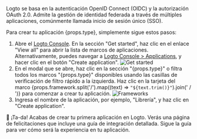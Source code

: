 Logto se basa en la autenticación OpenID Connect (OIDC) y la autorización OAuth 2.0. Admite la gestión de identidad federada a través de múltiples aplicaciones, comúnmente llamada inicio de sesión único (SSO).

Para crear tu aplicación {props.type}, simplemente sigue estos pasos:

1. Abre el [Logto Console](https://cloud.logto.io). En la sección "Get started", haz clic en el enlace "View all" para abrir la lista de marcos de aplicaciones. Alternativamente, puedes navegar a [Logto Console > Applications](https://cloud.logto.io/to/applications), y hacer clic en el botón "Create application".
   ![Get started](../assets/get-started.png)
2. En el modal que se abre, haz clic en la sección "{props.type}" o filtra todos los marcos "{props.type}" disponibles usando las casillas de verificación de filtro rápido a la izquierda. Haz clic en la tarjeta del marco {props.framework.split('/').map((text) => `"${text.trim()}"`).join(' / ')} para comenzar a crear tu aplicación.
   ![Frameworks](../assets/framework-list.png)
3. Ingresa el nombre de la aplicación, por ejemplo, "Librería", y haz clic en "Create application".

🎉 ¡Ta-da! Acabas de crear tu primera aplicación en Logto. Verás una página de felicitaciones que incluye una guía de integración detallada. Sigue la guía para ver cómo será la experiencia en tu aplicación.
